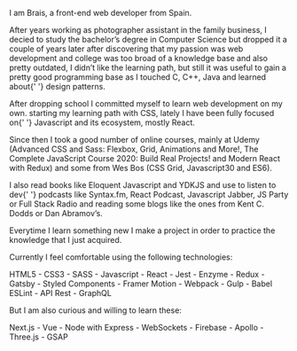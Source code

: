 <Bio>


<p>
  I am Brais, a <span>front-end</span> web developer from Spain.
</p>

<p>
  After years working as photographer assistant in the family business, I decied to study the
  bachelor’s degree in <span>Computer Science</span> but dropped it a couple of years later after
  discovering that my passion was <span>web development</span> and college was too broad of a
  knowledge base and also pretty outdated, I didn’t like the learning path, but still it was useful
  to gain a pretty good programming base as I touched C, C++, Java and learned about{' '}
  <span>design patterns</span>.
</p>

<p>
  After dropping school I committed myself to learn web development <span>on my own</span>. starting
  my learning path with <span>CSS</span>, lately I have been fully focused on{' '}
  <span>Javascript</span> and its ecosystem, mostly <span>React</span>.
</p>

<p>
  Since then I took a good number of <span>online courses</span>, mainly at Udemy (Advanced CSS and
  Sass: Flexbox, Grid, Animations and More!, The Complete JavaScript Course 2020: Build Real
  Projects! and Modern React with Redux) and some from Wes Bos (CSS Grid, Javascript30 and ES6).
</p>

<p>
  I also read <span>books</span> like Eloquent Javascript and YDKJS and use to listen to dev{' '}
  <span>podcasts</span> like Syntax.fm, React Podcast, Javascript Jabber, JS Party or Full Stack
  Radio and reading some <span>blogs</span> like the ones from Kent C. Dodds or Dan Abramov’s.
</p>

<p>
  Everytime I learn something new I make a <span>project</span> in order to practice the knowledge
  that I just acquired.
</p>
</Bio>


<Stack>
  <p>Currently I feel comfortable using the following technologies:</p>
  <p>
    <span>
      HTML5 - CSS3 - SASS - Javascript - React - Jest - Enzyme - Redux - Gatsby - Styled Components
      - Framer Motion - Webpack - Gulp - Babel ESLint - API Rest - GraphQL
    </span>
  </p>
</Stack>

<Stack>
  <p>But I am also curious and willing to learn these:</p>
  <p>
    <span>
      Next.js - Vue - Node with Express - WebSockets - Firebase - Apollo - Three.js - GSAP
    </span>
  </p>
</Stack>
